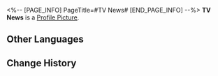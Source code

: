 <%-- [PAGE_INFO]
PageTitle=#TV News#
[END_PAGE_INFO] --%>
{{Item Infobox
|id          = 140422
|image       = Item TV News.png
|type        = Mission Item
|invCategory = Missions
|rarity      = 3
|effect      = 
|description = A news article about a swindler being caught. I'm writing this down, although I don't know how Bocchi can be related to the case.
}}
'''TV News''' is a [[Profile Picture]].

==Other Languages==
{{Other Languages
|en   = TV News
|zhs  = 电视新闻
|zht  = 電視新聞
|ja   = テレビのニュース
|ko   = 뉴스 보도
|es   = Noticia de la tv
|fr   = Journal TV
|ru   = Телевизионные новости
|th   = รายงานข่าว
|vi   = Tin Tức Truyền Hình
|de   = Fernsehnachrichten
|id   = Berita TV
|pt   = Noticiário de TV
}}

==Change History==
{{Change History|2.0}}